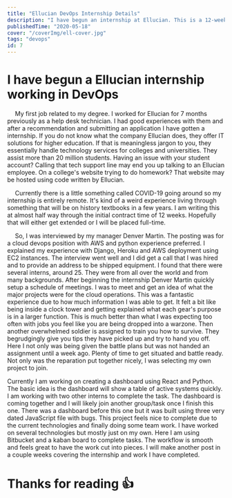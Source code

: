 ```yaml
---
title: "Ellucian DevOps Internship Details"
description: "I have begun an internship at Ellucian. This is a 12-week contract which can be extended. This will involve work with AWS, Ansible and Jenkins."
publishedTime: "2020-05-18"
cover: "/coverImg/ell-cover.jpg"
tags: "devops"
id: 7
---
```


# I have begun a Ellucian internship working in DevOps
&emsp;
My first job related to my degree. 
I worked for Ellucian for 7 months previously as a help desk technician. 
I had good experiences with them and after a recommendation and submitting an application I have gotten a internship. 
If you do not know what the company Ellucian does, they offer IT solutions for higher education. 
If that is meaningless jargon to you, they essentially handle technology services for colleges and universities. 
They assist more than 20 million students. 
Having an issue with your student account? 
Calling that tech support line may end you up talking to an Ellucian employee. 
On a college's website trying to do homework? 
That website may be hosted using code written by Ellucian. 

&emsp;
Currently there is a little something called COVID-19 going around so my internship is entirely remote. 
It's kind of a weird experience living through something that will be on history textbooks in a few years. 
I am writing this at almost half way through the initial contract time of 12 weeks. 
Hopefully that will either get extended or I will be placed full-time. 

&emsp;
So, I was interviewed by my manager Denver Martin. 
The posting was for a cloud devops position with AWS and python experience preferred. 
I explained my experience with Django, Heroku and AWS deployment using EC2 instances. 
The interview went well and I did get a call that I was hired and to provide an address to be shipped equipment. 
I found that there were several interns, around 25. 
They were from all over the world and from many backgrounds. 
After beginning the internship Denver Martin quickly setup a schedule of meetings. 
I was to meet and get an idea of what the major projects were for the cloud operations. 
This was a fantastic experience due to how much information I was able to get. 
It felt a bit like being inside a clock tower and getting explained what each gear's purpose is in a larger function. 
This is much better than what I was expecting too often with jobs you feel like you are being dropped into a warzone. 
Then another overwhelmed soldier is assigned to train you how to survive. 
They begrudgingly give you tips they have picked up and try to hand you off. 
Here I not only was being given the battle plans but was not handed an assignment until a week ago. 
Plenty of time to get situated and battle ready. 
Not only was the reparation put together nicely, I was selecting my own project to join. 

Currently I am working on creating a dashboard using React and Python. 
The basic idea is the dashboard will show a table of active systems quickly. 
I am working with two other interns to complete the task. 
The dashboard is coming together and I will likely join another group/task once I finish this one. 
There was a dashboard before this one but it was built using three very dated JavaScript file with bugs.
This project feels nice to complete due to the current technologies and finally doing some team work. 
I have worked on several technologies but mostly just on my own. 
Here I am using Bitbucket and a kaban board to complete tasks. 
The workflow is smooth and feels great to have the work cut into pieces. 
I will make another post in a couple weeks covering the internship and work I have completed. 
# Thanks for reading 👍